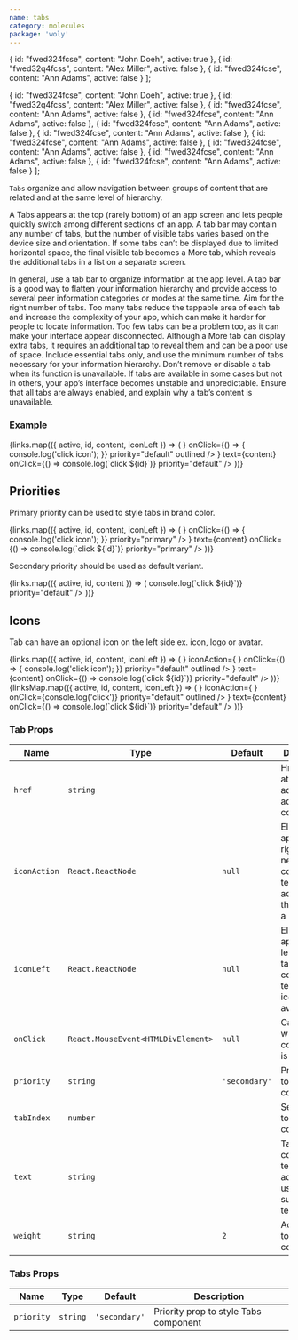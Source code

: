 ```yaml
---
name: tabs
category: molecules
package: 'woly'
---
```



  {
    id: "fwed324fcse",
    content: "John Doeh",
    active: true
  },
  {
    id: "fwed32q4fcss",
    content: "Alex Miller",
    active: false
  },
   {
    id: "fwed324fcse",
    content: "Ann Adams",
    active: false
  }
];

  {
    id: "fwed324fcse",
    content: "John Doeh",
    active: true
  },
  {
    id: "fwed32q4fcss",
    content: "Alex Miller",
    active: false
  },
   {
    id: "fwed324fcse",
    content: "Ann Adams",
    active: false
  },
  {
    id: "fwed324fcse",
    content: "Ann Adams",
    active: false
  },
  {
    id: "fwed324fcse",
    content: "Ann Adams",
    active: false
  },
  {
    id: "fwed324fcse",
    content: "Ann Adams",
    active: false
  },
  {
    id: "fwed324fcse",
    content: "Ann Adams",
    active: false
  },
  {
    id: "fwed324fcse",
    content: "Ann Adams",
    active: false
  },
  {
    id: "fwed324fcse",
    content: "Ann Adams",
    active: false
  },
  {
    id: "fwed324fcse",
    content: "Ann Adams",
    active: false
  }
];

`Tabs` organize and allow navigation between groups of content that are related and at the same level of hierarchy.

A Tabs appears at the top (rarely bottom) of an app screen and lets people quickly switch among different sections of an app.
A tab bar may contain any number of tabs, but the number of visible tabs varies based on the device size and orientation.
If some tabs can’t be displayed due to limited horizontal space, the final visible tab becomes a More tab, which reveals the additional tabs in a list on a separate screen.

In general, use a tab bar to organize information at the app level. A tab bar is a good way to flatten your information hierarchy and provide access to several peer information categories or modes at the same time.
Aim for the right number of tabs. Too many tabs reduce the tappable area of each tab and increase the complexity of your app, which can make it harder for people to locate information. Too few tabs can be a problem too,
as it can make your interface appear disconnected. Although a More tab can display extra tabs, it requires an additional tap to reveal them and can be a poor use of space. Include essential tabs only, and use the minimum number of tabs necessary for your information hierarchy.
Don’t remove or disable a tab when its function is unavailable. If tabs are available in some cases but not in others, your app’s interface becomes unstable and unpredictable.
Ensure that all tabs are always enabled, and explain why a tab’s content is unavailable.

### Example

<Playground>
  <block.L style={{ width: '1200px' }}>
    <Tabs priority="default">
      {links.map(({ active, id, content, iconLeft }) => (
        <Tab
          active={active}
          key={id}
          href={`#${id}`}
          iconAction={
            <ButtonIcon
              icon={<IconClose />}
              onClick={() => {
                console.log('click icon');
              }}
              priority="default"
              outlined
            />
          }
          text={content}
          onClick={() => console.log(`click ${id}`)}
          priority="default"
        />
      ))}
    </Tabs>
  </block.L>
</Playground>

## Priorities

Primary priority can be used to style tabs in brand color.

<Playground>
  <block.L style={{ width: '1200px' }}>
    <Tabs priority="primary">
      {links.map(({ active, id, content, iconLeft }) => (
        <Tab
          weight="3"
          active={active}
          key={id}
          href={`#${id}`}
          iconAction={
            <ButtonIcon
              icon={<IconClose />}
              onClick={() => {
                console.log('click icon');
              }}
              priority="primary"
            />
          }
          text={content}
          onClick={() => console.log(`click ${id}`)}
          priority="primary"
        />
      ))}
    </Tabs>
  </block.L>
</Playground>

Secondary priority should be used as default variant.

<Playground>
  <block.L style={{ width: '1200px' }}>
    <div style={{ display: 'flex' }}>
      {links.map(({ active, id, content }) => (
        <Tab
          weight="1"
          active={active}
          key={id}
          href={`#${id}`}
          text={content}
          onClick={() => console.log(`click ${id}`)}
          priority="default"
        />
      ))}
    </div>
  </block.L>
</Playground>

## Icons

Tab can have an optional icon on the left side ex. icon, logo or avatar.

<Playground>
  <block.L style={{ width: '1200px' }}>
    <Tabs priority="default">
      {links.map(({ active, id, content, iconLeft }) => (
        <Tab
          active={active}
          key={id}
          href={`#${id}`}
          iconLeft={<IconPlus />}
          iconAction={
            <ButtonIcon
              icon={<IconClose />}
              onClick={() => {
                console.log('click icon');
              }}
              priority="default"
              outlined
            />
          }
          text={content}
          onClick={() => console.log(`click ${id}`)}
          priority="default"
        />
      ))}
    </Tabs>
  </block.L>
</Playground>

<Playground>
  <block.L style={{ width: '1200px' }}>
    <Tabs priority="default">
      {linksMap.map(({ active, id, content, iconLeft }) => (
        <Tab
          active={active}
          key={id}
          href={`#${id}`}
          iconLeft={<IconPlus />}
          iconAction={
            <ButtonIcon
              icon={<IconClose />}
              onClick={console.log('click')}
              priority="default"
              outlined
            />
          }
          text={content}
          onClick={() => console.log(`click ${id}`)}
          priority="default"
        />
      ))}
    </Tabs>
  </block.L>
</Playground>

### Tab Props

| Name         | Type                               | Default       | Description                                                                                         |
| ------------ | ---------------------------------- | ------------- | --------------------------------------------------------------------------------------------------- |
| `href`       | `string`                           |               | Href - attribute that adds url adress to tab component                                              |
| `iconAction` | `React.ReactNode`                  | `null`        | Element appears on right side near tab component`s text (ex.: action block, that consists a button) |
| `iconLeft`   | `React.ReactNode`                  | `null`        | Element appears on left side near tab component`s text (ex.: icon or avatar)                        |
| `onClick`    | `React.MouseEvent<HTMLDivElement>` | `null`        | Callback when tab component is clicked                                                              |
| `priority`   | `string`                           | `'secondary'` | Priority prop to style Tab component                                                                |
| `tabIndex`   | `number`                           |               | Set tabIndex to Tab component                                                                       |
| `text`       | `string`                           |               | Tab component`s text (ex.: url adress as ussual, in such cases text)                                |
| `weight`     | `string`                           | `2`           | Add weight to style Tab component                                                                   |

### Tabs Props

| Name       | Type     | Default       | Description                           |
| ---------- | -------- | ------------- | ------------------------------------- |
| `priority` | `string` | `'secondary'` | Priority prop to style Tabs component |

